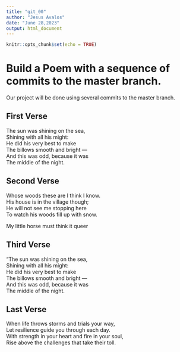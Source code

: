 ```yaml
---
title: "git_00"
author: "Jesus Avalos"
date: "June 28,2023"
output: html_document
---
```


```r
knitr::opts_chunk$set(echo = TRUE)
```
# Build a Poem with a sequence of commits to the master branch.
Our project will be done using several commits to the master branch.
<!-- Do not modify or change any text in "!--" bracketed areas such as this --- these are instructions to
you, if you change any of this the git program will notice it and compromise your git merging strategy !-->

## First Verse 
<!--Put the first five lines of a poem by Lewis Carrol in this section!-->

The sun was shining on the sea,   
Shining with all his might:   
He did his very best to make    
The billows smooth and bright —   
And this was odd, because it was    
The middle of the night.    

## Second Verse
<!--Put the first five lines of a poem by Robert Frost here!-->
Whose woods these are I think I know.       
His house is in the village though;       
He will not see me stopping here       
To watch his woods fill up with snow.       
  
My little horse must think it queer       

## Third Verse
<!--Put the first two verses of  and The Walrus the Carpenter here!-->

"The sun was shining on the sea,    
      Shining with all his might:   
He did his very best to make    
      The billows smooth and bright —   
And this was odd, because it was    
      The middle of the night.    

## Last Verse
<!--Put a short poem of your choice 8-20 lines,here!-->

When life throws storms and trials your way,    
Let resilience guide you through each day.    
With strength in your heart and fire in your soul,    
Rise above the challenges that take their toll.   
